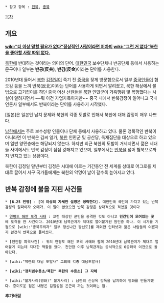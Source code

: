 * 참고 항목 : [[친북]], [[종북]]

[[목차]]

== 개요 ==

{{{+1 反北 }}}

'''[[wiki:"더 이상 말할 필요가 없다"정상적인 사람이라면 어차피]] [[wiki:"그런 거 없다"북한을 좋아할 사람 따위 없다.]]'''

[[북한]]에 반대하는 것이라는 의미의 단어. [[대한민국]] 보수단체나 반공단체 등에서 사용하는 문구이나 일부는 '''반공(反共)''', '''반김(反金)'''이라는 단어를 사용한다. 

2010년대 들어서 [[북한]] [[김정일]]이 죽기 전 [[중국]]을 잦게 방문함으로서 일부 [[중국인]]들이 혐오감 등을 느껴 반북(反北)이라는 단어를 사용하게 되면서 알려졌고, 북한 해상에서 불법으로 고기잡이를 하던 중국 어선 선원들을 [[북한]] 인민군이 가혹행위 및 폭행했다는 사실이 알려지면서 ~~뭐 이건 자업자득이지만~~ 중국 내에서 반북감정이 일어나고 국내 언론사 일부에서도 반북이라는 단어를 사용하기 시작했다.

[일본]은 일본인 납치 문제와 북한의 각종 도발로 인해서 북한에 대해 감정이 매우 나쁘다. 

[[남한]]에서는 주로 보수성향 인물이나 단체 등에서 사용하고 있다. 물론 맹목적인 반북이 아니라면 이 반북은 김씨 일가, [[북한]] 인민군 및 공산당, 독재집단을 대상으로 하고 있으며 일반 양민층에는 해당되지 않는다. 하지만 최근 북한의 도발이 거세지면서 젊은 세대들 사이에서도 반북 감정이 점점 강해지고 있으며, 일부에서는 [[반북]]을 넘어 혐북으로까지 번지고 있는 상황이다. 

북한이 김정일 말년부터 김정은 시대에 이르는 기간동안 전 세계를 상대로 어그로를 제대로 끌어서 서구 국가들에게는 북한의 악명이 날이 갈수록 높아지고 있다.

== 반북 감정에 불을 지핀 사건들 ==

 * '''[6.25 전쟁]''' : '''[더 이상의 자세한 설명은 생략한다].''' 대한민국 국민이 가지고 있는 반북감정의 알파이자 오메가. 이 일이 없었으면 반북 감정은 상대적으로 적었을 것이다

 * [[연평도 해안 포격 사태]] : 교전 대상인 군인을 공격한 것도 아니고 '''민간인이 모여있는 곳'''에 포격을 한 사건이다. 2010년대 남북관계가 제대로 얼어붙게된 원인중 하나. 이 시기를 기점으로 [wiki:"종북주의자" 일부 정신나간 광신도]를 제외한 인터넷과 젊은 사람들의 여론까지 완전히 반북으로 돌아섰다.

 * [천안함 피격사건] : 위의 연평도 해안 포격 사태와 함께 2010년대 남북관계가 제대로 얼어붙게 되는데 지대한 역할을 했다. 천안함 이후 남북관계는 공식적으로 6공화국 이전으로 돌아갔다.

 * [wiki:"북한의 대남 도발사" 그외에 각종 대남도발사]

 * '''[wiki:"정치범수용소/북한" 북한의 수용소] 그 자체'''

 * [wiki:"불가사리(영화)" 불가사리] : 남한의 신상옥 감독을 납치하여 영화를 만들게했다. 흥미로운 점은 내용은 김일성을 은근히 까는 것이라는 점.

'''추가바람'''
